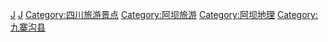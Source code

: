 [[Category:中国世界遗产|J]]
[[Category:中国国家地质公园|J]]
[[Category:四川旅游景点|Category:四川旅游景点]]
[[Category:阿坝旅游|Category:阿坝旅游]]
[[Category:阿坝地理|Category:阿坝地理]]
[[Category:九寨沟县|Category:九寨沟县]]

{{catmore|九寨沟风景名胜区|四川九寨沟风景名胜区}}